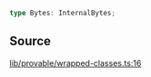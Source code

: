 ```ts
type Bytes: InternalBytes;
```

## Source

[lib/provable/wrapped-classes.ts:16](https://github.com/o1-labs/o1js/blob/000b9835d52eede806be269b958c57000ff32f72/src/lib/provable/wrapped-classes.ts#L16)
